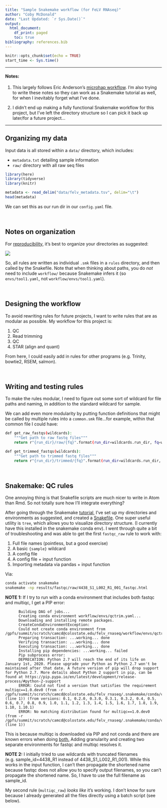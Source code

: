 ```yaml
---
title: "Sample Snakemake workflow (for FeLV RNAseq)"
author: "Coby McDonald"
date: "Last Updated: `r Sys.Date()`"
output:
  html_document:
    df_print: paged
    toc: true
bibliography: references.bib
---
```


```r
knitr::opts_chunk$set(echo = TRUE)
start_time <- Sys.time()
```

-----

#### Notes: 

1. This largely follows Eric Anderson's [microhap workflow](https://github.com/eriqande/mega-simple-microhap-snakeflow).
I'm also trying to write these notes so they can work as a Snakemake tutorial as well, for when I inevitably forget what I've done.

2. I didn't end up making a fully functional Snakemake workflow for this project, but I've left the directory structure so I can pick it back up later/for a future project...

-----

## Organizing my data
Input data is all stored within a `data/` directory, which includes:

- `metadata.txt` detailing sample information
- `raw/` directory with all raw seq files

```r
library(here)
library(tidyverse)
library(knitr)

metadata <- read_delim("data/felv_metadata.tsv", delim="\t")
head(metadata)
```

We can set this as our run dir in our `config.yaml` file.

<br>

## Notes on organization

For [reproducibility](https://snakemake.readthedocs.io/en/stable/snakefiles/deployment.html), it's best to organize your directories as suggested:

![](images/tree_grab.png)

So, all rules are written as individual `.smk` files in a `rules` directory, and then called by the Snakefile. Note that when thinking about paths, you do *not* need to include `workflow/` because Snakemake infers it (so `envs/tool1.yaml`, not `workflow/envs/tool1.yaml`).

<br>

## Designing the workflow
To avoid rewriting rules for future projects, I want to write rules that are as modular as possible. My workflow for this project is:

1. QC
1. Read trimming
1. QC
1. STAR (align and quant)

From here, I could easily add in rules for other programs (e.g. Trinity, bowtie2, RSEM, salmon).

<br>

## Writing and testing rules
To make the rules modular, I need to figure out some sort of wildcard for file paths and naming, in addition to the standard wildcard for sample.

We can add even more modularity by putting function definitions that might be called by multiple rules into a `common.smk` file...for example, within that common file I could have:

```bash
def get_raw_fastqs(wildcards):
    """Get path to raw fastq files"""
    return r"{run_dir}/raw/{fq}".format(run_dir=wildcards.run_dir, fq=wildcards.fq)

def get_trimmed_fastqs(wildcards):
    """Get path to trimmed fastq files"""
    return r"{run_dir}/trimmed/{fq}".format(run_dir=wildcards.run_dir, fq=wildcards.fq)

```

<br>

## Snakemake: QC rules
One annoying thing is that Snakefile scripts are much nicer to write in Atom than Rmd. So not totally sure how I'll integrate everything?

After going through the Snakemake [tutorial](https://snakemake.readthedocs.io/en/stable/tutorial/tutorial.html), I've set up my directories and environments as suggested, and created a [Snakefile](workflow/Snakefile). One super useful utility is `tree`, which allows you to visualize directory structure. (I currently have this installed in the snakemake conda env). I went through quite a bit of troubleshooting and was able to get the first `fastqc_raw` rule to work with:

1. Full file names (pointless, but a good exercise)
1. A basic `{sample}` wildcard
1. A config file
1. A config file + input function
1. Importing metadata via pandas + input function

Via:
```bash
conda activate snakemake
snakemake -np results/fastqc/raw/4438_S1_L002_R1_001_fastqc.html
```

__NOTE 1:__ If I try to run with a conda environment that includes both fastqc and multiqc, I get a PIP error:

          Building DAG of jobs...
          Creating conda environment workflow/envs/qctrim.yaml...
          Downloading and installing remote packages.
          CreateCondaEnvironmentException:
          Could not create conda environment from             /gpfs/summit/scratch/camcd@colostate.edu/felv_rnaseq/workflow/envs/qctrim.yaml:
          Preparing transaction: ...working... done
          Verifying transaction: ...working... done
          Executing transaction: ...working... done
          Installing pip dependencies: ...working... failed
          Pip subprocess error:
          DEPRECATION: Python 2.7 will reach the end of its life on January 1st, 2020. Please upgrade your Python as Python 2.7 won't be maintained after that date. A future version of pip will drop support for Python 2.7. More details about Python 2 support in pip, can be found at https://pip.pypa.io/en/latest/development/release-process/#python-2-support
          ERROR: Could not find a version that satisfies the requirement multiqc==1.0.dev0 (from -r /gpfs/summit/scratch/camcd@colostate.edu/felv_rnaseq/.snakemake/conda/condaenv.1cma2cye.requirements.txt (line 1)) (from versions: 0.1, 0.2.0, 0.3.0, 0.3.1, 0.3.2, 0.4, 0.5, 0.6, 0.7, 0.8, 0.9, 1.0, 1.1, 1.2, 1.3, 1.4, 1.5, 1.6, 1.7, 1.8, 1.9, 1.10, 1.10.1)
          ERROR: No matching distribution found for multiqc==1.0.dev0 (from -r /gpfs/summit/scratch/camcd@colostate.edu/felv_rnaseq/.snakemake/conda/condaenv.1cma2cye.requirements.txt (line 1))

This is because multiqc is downloaded via PIP and not conda and there are known errors when doing [both.](https://www.anaconda.com/blog/using-pip-in-a-conda-environment) Adding granularity and creating two separate environments for fastqc and multiqc resolves it.

__NOTE 2:__ 
I initially tried to use wildcards with truncated filenames (e.g. sample_id=4438_R1 instead of 4438_S1_L002_R1_001). While this works in the input function, I can't then propagate the shortened name because fastqc does not allow you to specify output filenames, so you can't propagate the shortened name. So, I have to use the full filename as sample_id.

My second rule (`multiqc_raw`) *looks like* it's working. I don't know for sure because I already generated all the files directly using a batch script (see below).

